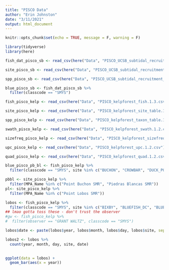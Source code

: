```yaml
---
title: "PISCO Data"
author: "Erin Johnston"
date: "3/11/2021"
output: html_document
---
```


```r
knitr::opts_chunk$set(echo = TRUE, message = F, warning = F)
```

```r

library(tidyverse)
library(here)

```

```r

fish_dat_pisco_sb <- read_csv(here("Data", "PISCO_UCSB_subtidal_recruitment_fish_data.1.2.csv"))

site_pisco_sb <- read_csv(here("Data", "PISCO_UCSB_subtidal_recruitment_site_list.1.3.csv"))

spp_pisco_sb <- read_csv(here("Data", "PISCO_UCSB_subtidal_recruitment_fish_spp_list.1.2.csv"))

blue_pisco_sb <- fish_dat_pisco_sb %>%
  filter(classcode == "SMYS")
```

```r

fish_pisco_kelp <- read_csv(here("Data", "PISCO_kelpforest_fish.1.3.csv"))

site_pisco_kelp <- read_csv(here("Data", "PISCO_kelpforest_site_table.1.2.csv"))

spp_pisco_kelp <- read_csv(here("Data", "PISCO_kelpforest_taxon_table.1.2.csv"))

swath_pisco_kelp <- read_csv(here("Data", "PISCO_kelpforest_swath.1.2.csv"))

sizefreq_pisco_kelp <- read_csv(here("Data", "PISCO_kelpforest_sizefreq.1.2.csv"))

upc_pisco_kelp <- read_csv(here("Data", "PISCO_kelpforest_upc.1.2.csv"))

quad_pisco_kelp <- read_csv(here("Data", "PISCO_kelpforest_quad.1.2.csv"))

blue_pisco_pb_bl <- fish_pisco_kelp %>%
  filter(classcode == "SMYS", site %in% c("BUCHON", "CROWBAR", "DUCK_POND_DC", "DUCK_POND_UC", "GREEN_PEAK", "LA_CRUZ_DC", "LA_CRUZ_UC", "LITTLE_IRISH_CEN", "LITTLE_IRISH_DC", "LITTLE_IRISH_UC", "MILL_CREEK_DC", "MILL_CREEK_UC", "MONTANA_DE_ORO", "NORTH_SAN_SIMEON", "PISMO_W", "PLASKETT_DC", "PLASKETT_UC", "SALMON_CREEK_DC", "SALMON_CREEK_UC", "TENERA", "WHALEBOAT_DC", "WHALEBOAT_UC"), fish_tl <13)

pbbl <- site_pisco_kelp %>%
  filter(MPA_Name %in% c("Point Buchon SMR", "Piedras Blancas SMR"))
pl<- site_pisco_kelp %>%
  filter(MPA_Name %in% c("Point Lobos SMR"))

lobos <- fish_pisco_kelp %>%
  filter(classcode == "SMYS", site %in% c("BIXBY", "BLUEFISH_DC", "BLUEFISH_UC", "MALPASO", "MONASTERY_DC", "MONASTERY_UC", "PALO_COLORADO", "SOBERANES", "WESTON_DC", "WESTON_UC"), fish_tl < 11)
## lmao gotta toss these - don't trust the observer
#gw <- fish_pisco_kelp %>%
#  filter(observer == "GRANT WALTZ", classcode == "SMYS")

lobos$date <- paste(lobos$year, lobos$month, lobos$day, lobos$site, sep = "_")

lobos2 <- lobos %>%
  count(year, month, day, site, date)
  

ggplot(data = lobos) +
  geom_bar(aes(x = year))

```

